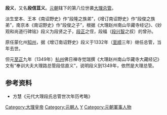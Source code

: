 '''段义'''，又名'''段信苴义'''。[[元朝|元朝]]辖下的第八位世袭[[大理|大理]][[总管|总管]]。

淡生堂本、王本《南诏野史》作“段隆之族弟”，《增订南诏野史》作“段俊之族弟”，南京本《南诏野史》作“段俊之子”，根据《大理赵州南山华藏寺经记》、《妙观和尚道行碑铭》段义为段贤之子，[[段正|段正]]之侄，段福（[[段兴智|段兴智]]之叔）的曾孙。

原任蒙化州[[知州|知州]]，据《增订南诏野史》段义于1332年（[[至顺|至顺]]三年）继任总管，当年去世。

但元[[至正|至正]]九年（1349年）[[杭州|杭州]]佛日禅寺觉瑞撰《大理赵州南山华藏寺大藏经记》文有“奉训大夫大理路总管段信直义”，说明段义到1349年，依然是大理总管。

{{中国皇帝|大理世襲總管[[段俊_(元朝)|段俊]]|大理世襲總管[[段光|段光]]|[[大理總管列表|大理世襲總管]]|1333年或1334年—1351年}}

==参考资料==
*方慧《元代大理段氏总管世次年历考略》
[[Category:大理皇帝|Category:大理皇帝]]
[[Category:元朝人|Category:元朝人]]
[[Category:段姓|Y]]
[[Category:元朝軍事人物|Category:元朝軍事人物]]